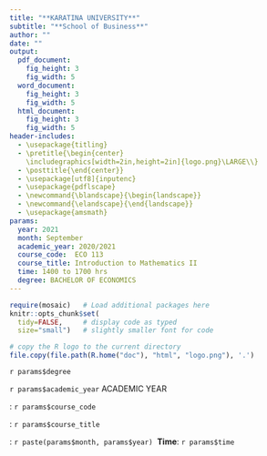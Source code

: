 ```yaml
---
title: "**KARATINA UNIVERSITY**"
subtitle: "**School of Business**"
author: ""
date: ""
output: 
  pdf_document:
    fig_height: 3
    fig_width: 5
  word_document:
    fig_height: 3
    fig_width: 5
  html_document:
    fig_height: 3
    fig_width: 5
header-includes:
  - \usepackage{titling}
  - \pretitle{\begin{center}
    \includegraphics[width=2in,height=2in]{logo.png}\LARGE\\}
  - \posttitle{\end{center}}
  - \usepackage[utf8]{inputenc}
  - \usepackage{pdflscape}
  - \newcommand{\blandscape}{\begin{landscape}}
  - \newcommand{\elandscape}{\end{landscape}}
  - \usepackage{amsmath}
params:
  year: 2021
  month: September
  academic_year: 2020/2021
  course_code:  ECO 113
  course_title: Introduction to Mathematics II
  time: 1400 to 1700 hrs
  degree: BACHELOR OF ECONOMICS
---
```


```r
require(mosaic)   # Load additional packages here 
knitr::opts_chunk$set(
  tidy=FALSE,     # display code as typed
  size="small")   # slightly smaller font for code
```

```r
# copy the R logo to the current directory
file.copy(file.path(R.home("doc"), "html", "logo.png"), '.')
```

\center
\textbf{SUPPEMENTARY/ SPECIAL EXAMINATIONS}

\center

\center

`r params$degree`

\center


\vspace{15mm}

`r params$academic_year` ACADEMIC YEAR

\vspace{5mm} 

\textbf{COURSE CODE}: `r params$course_code`

\vspace{5mm} 

\textbf{COURSE TITLE}: `r params$course_title`

\vspace{35mm}

\textbf{Exam Period}: `r paste(params$month, params$year)` \hfill\ **Time**: `r params$time`


\vspace{10mm} 

\begin{flushleft}

Instructions: 

1. Attempt \textbf{QUESTION ONE} and choose \textbf{THREE (3)} additional questions. 

2. The examination is worth 70 percent of the total score. 

3. During the exam, you must not have in your possession any item or material that has not been authorised for your exam. This includes books, notes, paper, electronic device(s), mobile phone, smart watch/device, calculator, pencil case, or writing on any part of your body. Items or materials on your desk, chair, in your clothing or otherwise on your person will be deemed to be in your possession.



\newpage

\textbf{QUESTION ONE}

\textbf{PART A}

The total cost function for a product is c(x) = 60x + 1200, and the total revenue is R(x) = 72x, where x is the number of units produced and sold.

a) Determine the domain of the function c(x) \hfill\ (2 mark)

b) Find the marginal cost. \hfill\ (3 mark)
		 
c) Find the profit function. \hfill\ (4 marks)
		 
d) Find the number of units that gives the break-even point. \hfill\ (3 marks)
		 
e) Find the marginal profit and explain what it means. \hfill\ (3 marks)


\textbf{PART B}

a) Define the following terms, citing examples (i) Column matrix, (ii) Singular matrix. \hfill\ (4 marks)

b) An inferior product with an extensive advertising campaign does well when it is released, but sales decline as people discontinue use of the product. If the sales S (in thousands of dollars) after t weeks are given by

$s = {200t^2 + 1000}$

Determine the instantaneous rate of change when t = 9 and interpret your result. \hfill\ (6 marks)

\vspace{15mm}

\textbf{QUESTION TWO}

a) Define the term function. \hfill\ (2 marks)

b) Use the crammers rule to solve the following systems of equations; \hfill\ (4 marks)

4x + 3y = 12

x + y = 6

c) Suppose that an economy has three industries, fishing (F), agriculture (A), and mining (M), and that matrix A is the technology matrix for this economy.

\[
{\begin{bmatrix}
A       \\
            \end{bmatrix}
            }
            =
{\begin{bmatrix}
F & A & M & \\
0.5  & 0.1 & 0.1 & Fishing  \\
0.3 & 0.5 & 0.2 & Agriculture    \\
0.1 & 0.3 & 0.4 & Mining
            \end{bmatrix}
            }
\]

If surpluses of 110 units of fishing output and 50 units each of agricultural and mining goods are desired, find the gross production of each industry. \hfill\ (9 marks)

\vspace{15mm}

\textbf{QUESTION THREE}

Suppose a company has fixed costs of Ksh 28,000 and variable cost per unit of $\frac{2}{5}x + 222$ shillings, where x is the total number of units produced. Suppose further that the selling price of its product is $1250 - \frac{3}{5}x$ shillings per unit.

a) What is the total cost of producing x units. \hfill\ (3 marks)

b) What is the total revenue function from selling x units. \hfill\ (3 marks)

c) Find the break-even points. \hfill\ (3 marks)

d) Find the maximum revenue. \hfill\ (3 marks)

e) What price will maximize the profit? \hfill\ (3 marks)

\vspace{15mm}

\textbf{QUESTION FOUR}

a) Evaluate the following integrals

i) $\int_{0}^{10} (x^3 + 4) \,dx$ \hfill\ (4 marks)

ii) $\int_{0}^{2} \frac{x^2}{4} \,dx$ \hfill\ (4 marks)

b) Suppose that the proportion P of voters who recognize a candidate’s name t months after the start of the campaign is given by

$p = \frac{13t}{t^2+100}$

i) What value of t maximizes p. \hfill\ (7 marks)

\vspace{15mm}

\textbf{QUESTION FIVE}

a) Find the market equilibrium point for the following demand and supply functions. \hfill\ (4 marks)

Demand, $p = -2q + 320$

Supply, $p = 8q + 2$


b) A produc has the following demand and supply functions

Demand, $60p + q = 2100$

Supply, $120p - q = 540$

A ksh. 0.80 tax is levied on the product. The supplier passes on this tax to the consumer. Find the equilibrium quantity and price after the tax. \hfill\ (6 marks)

c) Find the area under $y = x^2$ (and above the x-axis) from x = 0 to x = 1. (5 marks)

\end{flushleft}

